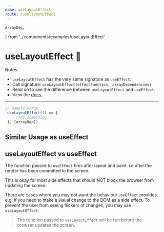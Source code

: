 ```yaml
---
name: useLayoutEffect
route: /uselayoutEffect
---
```

    ArrayDep,
} from '../components/examples/useLayoutEffect'

# useLayoutEffect 🎩

Notes: 
 - `useLayoutEffect` has the very same signature as `useEffect`.
 - Call signature: `useLayoutEffect(effectFunction, arrayDependencies)`
 - Read on to see the difference between `useLayoutEffect` and `useEffect`. 
 - View the [docs.](https://reactjs.org/docs/hooks-reference.html#uselayouteffect)
--- 

```js
// sample usage: 
 useLayoutEffect(() => {
     //do something
 }, [arrayDep])
```

## Similar Usage as useEffect 
<Editor code={ArrayDep} />


## useLayoutEffect vs useEffect

The function passed to `useEffect` fires after layout and paint. 
i.e after the render has been committed to the screen. 

This is okay for most side effects that should NOT block the browser from updating the screen. 

There are cases where you may not want the behaviour `useEffect` provides. e.g. if you need to make a visual change to
the DOM as a side effect. To prevent the user from seeing flickers of changes, you may use `useLayoutEffect`. 

> The function passed to `useLayoutEffect` will be run before the browser updates the screen. 


